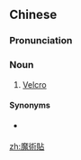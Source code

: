 {{also|魔术贴}}
==Chinese==
{{zh-forms|s=魔术贴|type=21}}

===Pronunciation===
{{zh-pron
|m=móshùtiē
|c=mo1 seot6 tip3-1
|cat=n
}}

===Noun===
{{zh-noun}}

# [[Velcro]]

====Synonyms====
* {{qualifier|Taiwan}} {{zh-l|魔鬼貼}}

[[zh:魔術貼]]